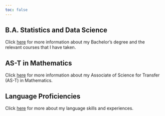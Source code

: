 ```yaml
---
toc: false
---
```


## B.A. Statistics and Data Science

Click [here](/bastatistics.qmd) for more information about my Bachelor's degree and the relevant courses that I have taken.

## AS-T in Mathematics

Click [here](/aa.qmd) for more information about my Associate of Science for Transfer (AS-T) in Mathematics.

## **Language Proficiencies**

Click [here](/language.qmd) for more about my language skills and experiences.
